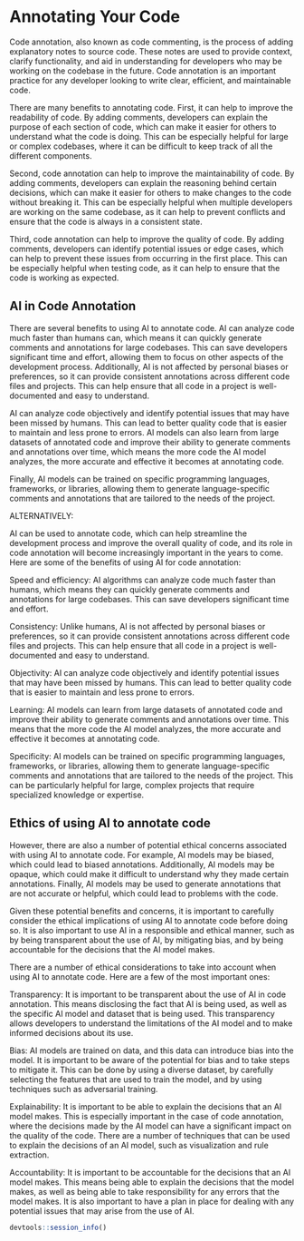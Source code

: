 # Annotating Your Code

Code annotation, also known as code commenting, is the process of adding explanatory notes to source code. These notes are used to provide context, clarify functionality, and aid in understanding for developers who may be working on the codebase in the future. Code annotation is an important practice for any developer looking to write clear, efficient, and maintainable code.

There are many benefits to annotating code. First, it can help to improve the readability of code. By adding comments, developers can explain the purpose of each section of code, which can make it easier for others to understand what the code is doing. This can be especially helpful for large or complex codebases, where it can be difficult to keep track of all the different components.

Second, code annotation can help to improve the maintainability of code. By adding comments, developers can explain the reasoning behind certain decisions, which can make it easier for others to make changes to the code without breaking it. This can be especially helpful when multiple developers are working on the same codebase, as it can help to prevent conflicts and ensure that the code is always in a consistent state.

Third, code annotation can help to improve the quality of code. By adding comments, developers can identify potential issues or edge cases, which can help to prevent these issues from occurring in the first place. This can be especially helpful when testing code, as it can help to ensure that the code is working as expected.


## AI in Code Annotation

There are several benefits to using AI to annotate code. AI can analyze code much faster than humans can, which means it can quickly generate comments and annotations for large codebases. This can save developers significant time and effort, allowing them to focus on other aspects of the development process. Additionally, AI is not affected by personal biases or preferences, so it can provide consistent annotations across different code files and projects. This can help ensure that all code in a project is well-documented and easy to understand.

AI can analyze code objectively and identify potential issues that may have been missed by humans. This can lead to better quality code that is easier to maintain and less prone to errors. AI models can also learn from large datasets of annotated code and improve their ability to generate comments and annotations over time, which means the more code the AI model analyzes, the more accurate and effective it becomes at annotating code.

Finally, AI models can be trained on specific programming languages, frameworks, or libraries, allowing them to generate language-specific comments and annotations that are tailored to the needs of the project.


ALTERNATIVELY:

AI can be used to annotate code, which can help streamline the development process and improve the overall quality of code, and its role in code annotation will become increasingly important in the years to come. Here are some of the benefits of using AI for code annotation:

Speed and efficiency: AI algorithms can analyze code much faster than humans, which means they can quickly generate comments and annotations for large codebases. This can save developers significant time and effort.

Consistency: Unlike humans, AI is not affected by personal biases or preferences, so it can provide consistent annotations across different code files and projects. This can help ensure that all code in a project is well-documented and easy to understand.

Objectivity: AI can analyze code objectively and identify potential issues that may have been missed by humans. This can lead to better quality code that is easier to maintain and less prone to errors.

Learning: AI models can learn from large datasets of annotated code and improve their ability to generate comments and annotations over time. This means that the more code the AI model analyzes, the more accurate and effective it becomes at annotating code.

Specificity: AI models can be trained on specific programming languages, frameworks, or libraries, allowing them to generate language-specific comments and annotations that are tailored to the needs of the project. This can be particularly helpful for large, complex projects that require specialized knowledge or expertise.

## Ethics of using AI to annotate code

However, there are also a number of potential ethical concerns associated with using AI to annotate code. For example, AI models may be biased, which could lead to biased annotations. Additionally, AI models may be opaque, which could make it difficult to understand why they made certain annotations. Finally, AI models may be used to generate annotations that are not accurate or helpful, which could lead to problems with the code.

Given these potential benefits and concerns, it is important to carefully consider the ethical implications of using AI to annotate code before doing so. It is also important to use AI in a responsible and ethical manner, such as by being transparent about the use of AI, by mitigating bias, and by being accountable for the decisions that the AI model makes.

There are a number of ethical considerations to take into account when using AI to annotate code. Here are a few of the most important ones:

Transparency: It is important to be transparent about the use of AI in code annotation. This means disclosing the fact that AI is being used, as well as the specific AI model and dataset that is being used. This transparency allows developers to understand the limitations of the AI model and to make informed decisions about its use.

Bias: AI models are trained on data, and this data can introduce bias into the model. It is important to be aware of the potential for bias and to take steps to mitigate it. This can be done by using a diverse dataset, by carefully selecting the features that are used to train the model, and by using techniques such as adversarial training.

Explainability: It is important to be able to explain the decisions that an AI model makes. This is especially important in the case of code annotation, where the decisions made by the AI model can have a significant impact on the quality of the code. There are a number of techniques that can be used to explain the decisions of an AI model, such as visualization and rule extraction.

Accountability: It is important to be accountable for the decisions that an AI model makes. This means being able to explain the decisions that the model makes, as well as being able to take responsibility for any errors that the model makes. It is also important to have a plan in place for dealing with any potential issues that may arise from the use of AI.

```r
devtools::session_info()
```


